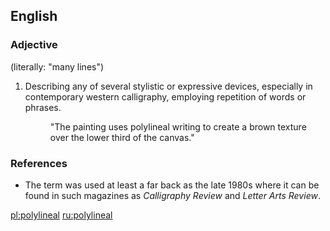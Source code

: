 ==English==

===Adjective===
{{en-adj}} (literally: "many lines")

# {{context|arts|lang=en}} Describing any of several stylistic or expressive devices, especially in contemporary western calligraphy, employing repetition of words or phrases.
#: "The painting uses polylineal writing to create a brown texture over the lower third of the canvas."

===References===
* The term was used at least a far back as the late 1980s where it can be found in such magazines as ''Calligraphy Review'' and ''Letter Arts Review''.

[[pl:polylineal]]
[[ru:polylineal]]